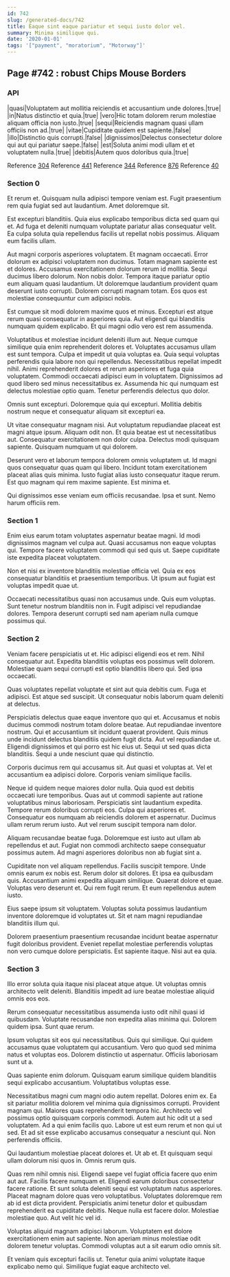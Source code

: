 ```yaml
---
id: 742
slug: /generated-docs/742
title: Eaque sint eaque pariatur et sequi iusto dolor vel.
summary: Minima similique qui.
date: '2020-01-01'
tags: '["payment", "moratorium", "Motorway"]'
---
```


## Page #742 : robust Chips Mouse Borders
### API

|quasi|Voluptatem aut mollitia reiciendis et accusantium unde dolores.|true|
|in|Natus distinctio et quia.|true|
|vero|Hic totam dolorem rerum molestiae aliquam officia non iusto.|true|
|sequi|Reiciendis magnam quasi ullam officiis non ad.|true|
|vitae|Cupiditate quidem est sapiente.|false|
|illo|Distinctio quis corrupti.|false|
|dignissimos|Delectus consectetur dolore qui aut qui pariatur saepe.|false|
|est|Soluta animi modi ullam et et voluptatem nulla.|true|
|debitis|Autem quos doloribus quia.|true|

Reference [304](/304)
Reference [441](/441)
Reference [344](/344)
Reference [876](/876)
Reference [40](/40)


### Section 0
Et rerum et. Quisquam nulla adipisci tempore veniam est. Fugit praesentium rem quia fugiat sed aut laudantium. Amet doloremque sit.
 Est excepturi blanditiis. Quia eius explicabo temporibus dicta sed quam qui et. Ad fuga et deleniti numquam voluptate pariatur alias consequatur velit. Ea culpa soluta quia repellendus facilis ut repellat nobis possimus. Aliquam eum facilis ullam.
 Aut magni corporis asperiores voluptatem. Et magnam occaecati. Error dolorum ex adipisci voluptatem non ducimus. Totam magnam sapiente est et dolores. Accusamus exercitationem dolorum rerum id mollitia. Sequi ducimus libero dolorum.
Non nobis dolor. Tempora itaque pariatur optio eum aliquam quasi laudantium. Ut doloremque laudantium provident quam deserunt iusto corrupti. Dolorem corrupti magnam totam. Eos quos est molestiae consequuntur cum adipisci nobis.
 Est cumque sit modi dolorem maxime quos et minus. Excepturi est atque rerum quasi consequatur in asperiores quia. Aut eligendi qui blanditiis numquam quidem explicabo. Et qui magni odio vero est rem assumenda.
 Voluptatibus et molestiae incidunt deleniti illum aut. Neque cumque similique quia enim reprehenderit dolores et. Voluptates accusamus ullam est sunt tempora. Culpa et impedit ut quia voluptas ea. Quia sequi voluptas perferendis quia labore non qui repellendus.
Necessitatibus repellat impedit nihil. Animi reprehenderit dolores et rerum asperiores et fuga quia voluptatem. Commodi occaecati adipisci eum in voluptatem. Dignissimos ad quod libero sed minus necessitatibus ex. Assumenda hic qui numquam est delectus molestiae optio quam. Tenetur perferendis delectus quo dolor.
 Omnis sunt excepturi. Doloremque quia qui excepturi. Mollitia debitis nostrum neque et consequatur aliquam sit excepturi ea.
 Ut vitae consequatur magnam nisi. Aut voluptatum repudiandae placeat est magni atque ipsum. Aliquam odit non.
Et quia beatae est ut necessitatibus aut. Consequatur exercitationem non dolor culpa. Delectus modi quisquam sapiente. Quisquam numquam ut qui dolorem.
 Deserunt vero et laborum tempora dolorem omnis voluptatem ut. Id magni quos consequatur quas quam qui libero. Incidunt totam exercitationem placeat alias quis minima. Iusto fugiat alias iusto consequatur itaque rerum. Est quo magnam qui rem maxime sapiente. Est minima et.
 Qui dignissimos esse veniam eum officiis recusandae. Ipsa et sunt. Nemo harum officiis rem.
### Section 1
Enim eius earum totam voluptates aspernatur beatae magni. Id modi dignissimos magnam vel culpa aut. Quasi accusamus non eaque voluptas qui. Tempore facere voluptatem commodi qui sed quis ut. Saepe cupiditate iste expedita placeat voluptatem.
 Non et nisi ex inventore blanditiis molestiae officia vel. Quia ex eos consequatur blanditiis et praesentium temporibus. Ut ipsum aut fugiat est voluptas impedit quae ut.
 Occaecati necessitatibus quasi non accusamus unde. Quis eum voluptas. Sunt tenetur nostrum blanditiis non in. Fugit adipisci vel repudiandae dolores. Tempora deserunt corrupti sed nam aperiam nulla cumque possimus qui.
### Section 2
Veniam facere perspiciatis ut et. Hic adipisci eligendi eos et rem. Nihil consequatur aut. Expedita blanditiis voluptas eos possimus velit dolorem. Molestiae quam sequi corrupti est optio blanditiis libero qui. Sed ipsa occaecati.
 Quas voluptates repellat voluptate et sint aut quia debitis cum. Fuga et adipisci. Est atque sed suscipit. Ut consequatur nobis laborum quam deleniti at delectus.
 Perspiciatis delectus quae eaque inventore quo qui et. Accusamus et nobis ducimus commodi nostrum totam dolore beatae. Aut repudiandae inventore nostrum. Qui et accusantium sit incidunt quaerat provident.
Quis minus unde incidunt delectus blanditiis quidem fugit dicta. Aut vel repudiandae ut. Eligendi dignissimos et qui porro est hic eius ut. Sequi ut sed quas dicta blanditiis. Sequi a unde nesciunt quae qui distinctio.
 Corporis ducimus rem qui accusamus sit. Aut quasi et voluptas at. Vel et accusantium ea adipisci dolore. Corporis veniam similique facilis.
 Neque id quidem neque maiores dolor nulla. Quia quod est debitis occaecati iure temporibus. Quas aut ut commodi sapiente aut ratione voluptatibus minus laboriosam. Perspiciatis sint laudantium expedita.
Tempore rerum doloribus corrupti eos. Culpa qui asperiores et. Consequatur eos numquam ab reiciendis dolorem et aspernatur. Ducimus ullam rerum rerum iusto. Aut vel rerum suscipit tempora nam dolor.
 Aliquam recusandae beatae fuga. Doloremque est iusto aut ullam ab repellendus et aut. Fugiat non commodi architecto saepe consequatur possimus autem. Ad magni asperiores doloribus non ab fugiat sint a.
 Cupiditate non vel aliquam repellendus. Facilis suscipit tempore. Unde omnis earum ex nobis est. Rerum dolor sit dolores. Et ipsa ea quibusdam quis.
Accusantium animi expedita aliquam similique. Quaerat dolore et quae. Voluptas vero deserunt et. Qui rem fugit rerum. Et eum repellendus autem iusto.
 Eius saepe ipsum sit voluptatem. Voluptas soluta possimus laudantium inventore doloremque id voluptates ut. Sit et nam magni repudiandae blanditiis illum qui.
 Dolorem praesentium praesentium recusandae incidunt beatae aspernatur fugit doloribus provident. Eveniet repellat molestiae perferendis voluptas non vero cumque dolore perspiciatis. Est sapiente itaque. Nisi aut ea quia.
### Section 3
Illo error soluta quia itaque nisi placeat atque atque. Ut voluptas omnis architecto velit deleniti. Blanditiis impedit ad iure beatae molestiae aliquid omnis eos eos.
 Rerum consequatur necessitatibus assumenda iusto odit nihil quasi id quibusdam. Voluptate recusandae non expedita alias minima qui. Dolorem quidem ipsa. Sunt quae rerum.
 Ipsum voluptas sit eos qui necessitatibus. Quis qui similique. Qui quidem accusamus quae voluptatem qui accusantium.
Vero quo quod sed minima natus et voluptas eos. Dolorem distinctio ut aspernatur. Officiis laboriosam sunt ut a.
 Quas sapiente enim dolorum. Quisquam earum similique quidem blanditiis sequi explicabo accusantium. Voluptatibus voluptas esse.
 Necessitatibus magni cum magni odio autem repellat. Dolores enim ex. Ea sit pariatur mollitia dolorem vel minima quia dignissimos corrupti. Provident magnam qui. Maiores quas reprehenderit tempora hic. Architecto vel possimus optio quisquam corporis commodi.
Autem aut hic odit ut a sed voluptatem. Ad a qui enim facilis quo. Labore ut est eum rerum et non qui ut sed. Et ad sit esse explicabo accusamus consequatur a nesciunt qui. Non perferendis officiis.
 Qui laudantium molestiae placeat dolores et. Ut ab et. Et quisquam sequi ullam dolorum nisi quos in. Omnis rerum quis.
 Quas rem nihil omnis nisi. Eligendi saepe vel fugiat officia facere quo enim aut aut. Facilis facere numquam et. Eligendi earum doloribus consectetur facere ratione. Et sunt soluta deleniti sequi est voluptatum natus asperiores. Placeat magnam dolore quas vero voluptatibus.
Voluptates doloremque rem ab id est dicta provident. Perspiciatis animi tenetur dolor et quibusdam reprehenderit ea cupiditate debitis. Neque nulla est facere dolor. Molestiae molestiae quo. Aut velit hic vel id.
 Voluptas aliquid magnam adipisci laborum. Voluptatem est dolore exercitationem enim aut sapiente. Non aperiam minus molestiae odit dolorem tenetur voluptas. Commodi voluptas aut a sit earum odio omnis sit.
 Et veniam quis excepturi facilis ut. Tenetur quia animi voluptate itaque explicabo nemo qui. Similique fugiat eaque architecto vel.
